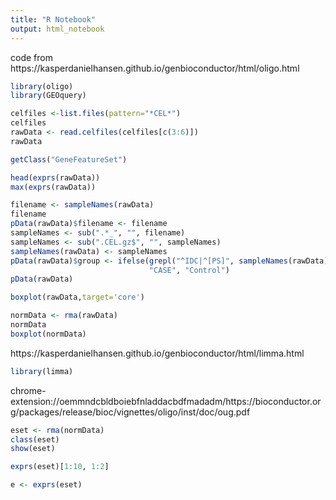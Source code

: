 ```yaml
---
title: "R Notebook"
output: html_notebook
---
```

code from https://kasperdanielhansen.github.io/genbioconductor/html/oligo.html


```r
library(oligo)
library(GEOquery)
```

```r
celfiles <-list.files(pattern="*CEL*")
celfiles
rawData <- read.celfiles(celfiles[c(3:6)])
rawData
```

```r
getClass("GeneFeatureSet")
```

```r
head(exprs(rawData))
max(exprs(rawData))
```

```r
filename <- sampleNames(rawData)
filename
pData(rawData)$filename <- filename
sampleNames <- sub(".*_", "", filename)
sampleNames <- sub(".CEL.gz$", "", sampleNames)
sampleNames(rawData) <- sampleNames
pData(rawData)$group <- ifelse(grepl("^IDC|^[PS]", sampleNames(rawData)),
                               "CASE", "Control")
pData(rawData)

```

```r
boxplot(rawData,target='core')

```

```r
normData <- rma(rawData)
normData
boxplot(normData)
```
https://kasperdanielhansen.github.io/genbioconductor/html/limma.html
```r
library(limma)
```
chrome-extension://oemmndcbldboiebfnladdacbdfmadadm/https://bioconductor.org/packages/release/bioc/vignettes/oligo/inst/doc/oug.pdf

```r
eset <- rma(normData)
class(eset)
show(eset)
```

```r
exprs(eset)[1:10, 1:2]
```

```r
e <- exprs(eset)
```


